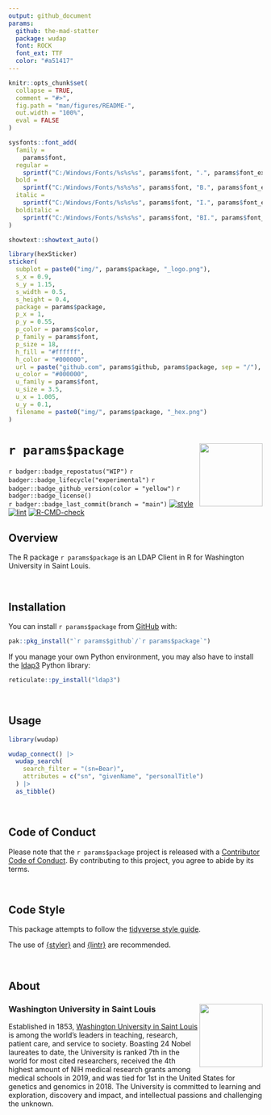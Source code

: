 ---
output: github_document
params:
  github: the-mad-statter
  package: wudap
  font: ROCK
  font_ext: TTF
  color: "#a51417"
---

<!-- README.md is generated from README.Rmd. Please edit that file -->

```{r, include = FALSE}
knitr::opts_chunk$set(
  collapse = TRUE,
  comment = "#>",
  fig.path = "man/figures/README-",
  out.width = "100%",
  eval = FALSE
)
```

```{r sticker, eval=FALSE, include=FALSE}
sysfonts::font_add(
  family =
    params$font,
  regular =
    sprintf("C:/Windows/Fonts/%s%s%s", params$font, ".", params$font_ext),
  bold =
    sprintf("C:/Windows/Fonts/%s%s%s", params$font, "B.", params$font_ext),
  italic =
    sprintf("C:/Windows/Fonts/%s%s%s", params$font, "I.", params$font_ext),
  bolditalic =
    sprintf("C:/Windows/Fonts/%s%s%s", params$font, "BI.", params$font_ext)
)

showtext::showtext_auto()

library(hexSticker)
sticker(
  subplot = paste0("img/", params$package, "_logo.png"),
  s_x = 0.9,
  s_y = 1.15,
  s_width = 0.5,
  s_height = 0.4,
  package = params$package,
  p_x = 1,
  p_y = 0.55,
  p_color = params$color,
  p_family = params$font,
  p_size = 18,
  h_fill = "#ffffff",
  h_color = "#000000",
  url = paste("github.com", params$github, params$package, sep = "/"),
  u_color = "#000000",
  u_family = params$font,
  u_size = 3.5,
  u_x = 1.005,
  u_y = 0.1,
  filename = paste0("img/", params$package, "_hex.png")
)
```

# `r params$package` <img src="img/`r params$package`_hex.png" align="right" width="125px" />

<!-- badges: start -->
`r badger::badge_repostatus("WIP")`
`r badger::badge_lifecycle("experimental")`
`r badger::badge_github_version(color = "yellow")`
`r badger::badge_license()`
<br />
`r badger::badge_last_commit(branch = "main")`
[![style](https://github.com/the-mad-statter/wudap/actions/workflows/style.yaml/badge.svg)](https://github.com/the-mad-statter/wudap/actions/workflows/style.yaml)
[![lint](https://github.com/the-mad-statter/wudap/actions/workflows/lint.yaml/badge.svg)](https://github.com/the-mad-statter/wudap/actions/workflows/lint.yaml)
[![R-CMD-check](https://github.com/the-mad-statter/wudap/actions/workflows/R-CMD-check.yaml/badge.svg)](https://github.com/the-mad-statter/wudap/actions/workflows/R-CMD-check.yaml)
<!-- badges: end -->

## Overview

The R package ``r params$package`` is an LDAP Client in R for Washington University in Saint Louis.

<br />

## Installation

You can install ``r params$package`` from [GitHub](https://github.com/`r params$github`/`r params$package`) with:

```r
pak::pkg_install("`r params$github`/`r params$package`")
```

If you manage your own Python environment, you may also have to install the [ldap3](https://ldap3.readthedocs.io/en/latest/) Python library:

```r
reticulate::py_install("ldap3")
```

<br />

## Usage

```{r}
library(wudap)

wudap_connect() |>
  wudap_search(
    search_filter = "(sn=Bear)",
    attributes = c("sn", "givenName", "personalTitle")
  ) |>
  as_tibble()
```

<br />

## Code of Conduct

Please note that the `r params$package` project is released with a [Contributor Code of Conduct](https://contributor-covenant.org/version/2/0/CODE_OF_CONDUCT.html). By contributing to this project, you agree to abide by its terms.

<br />

## Code Style

This package attempts to follow the [tidyverse style guide](https://style.tidyverse.org/index.html).

The use of [{styler}](https://github.com/r-lib/styler) and [{lintr}](https://github.com/r-lib/lintr) are recommended.

<br />

## About

### Washington University in Saint Louis <img src="img/brookings_seal.png" align="right" width="125px"/>

Established in 1853, [Washington University in Saint Louis](https://www.wustl.edu) is among the world's leaders in teaching, research, patient care, and service to society. Boasting 24 Nobel laureates to date, the University is ranked 7th in the world for most cited researchers, received the 4th highest amount of NIH medical research grants among medical schools in 2019, and was tied for 1st in the United States for genetics and genomics in 2018. The University is committed to learning and exploration, discovery and impact, and intellectual passions and challenging the unknown.
